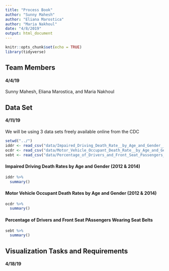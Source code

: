 ```yaml
---
title: "Process Book"
author: "Sunny Mahesh"
author: "Eliana Marostica"
author: "Maria Nakhoul"
date: "4/8/2019"
output: html_document
---
```


```r
knitr::opts_chunk$set(echo = TRUE)
library(tidyverse)
```

## Team Members
#### 4/4/19

Sunny Mahesh, Eliana Marostica, and Maria Nakhoul

## Data Set
#### 4/11/19

We will be using 3 data sets freely available online from the CDC

```r
setwd("../")
iddr <- read_csv("data/Impaired_Driving_Death_Rate__by_Age_and_Gender__2012___2014__All_States.csv")
ocdr <- read_csv("data/Motor_Vehicle_Occupant_Death_Rate__by_Age_and_Gender__2012___2014__All_States.csv")
sebt <- read_csv("data/Percentage_of_Drivers_and_Front_Seat_Passengers_Wearing_Seat_Belts__2012___2014__All_States.csv")
```

#### Impaired Driving Death Rates by Age and Gender (2012 & 2014)

```r
iddr %>%
  summary()
```

#### Motor Vehicle Occupant Death Rates by Age and Gender (2012 & 2014)

```r
ocdr %>%
  summary()
```

#### Percentage of Drivers and Front Seat PAssengers Wearing Seat Belts

```r
sebt %>%
  summary()
```

## Visualization Tasks and Requirements
#### 4/18/19


